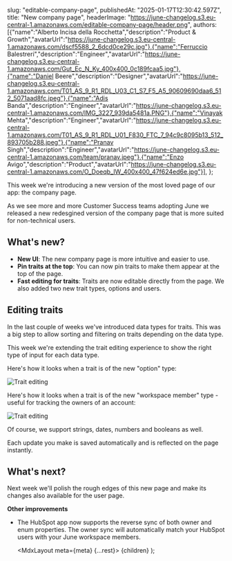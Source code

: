   

  slug: "editable-company-page",
  publishedAt: "2025-01-17T12:30:42.597Z",
  title: "New company page",
  headerImage: "https://june-changelog.s3.eu-central-1.amazonaws.com/editable-company-page/header.png",
  authors: [{"name":"Alberto Incisa della Rocchetta","description":"Product & Growth","avatarUrl":"https://june-changelog.s3.eu-central-1.amazonaws.com/dscf5588_2_6dcd0ce29c.jpg"},{"name":"Ferruccio Balestreri","description":"Engineer","avatarUrl":"https://june-changelog.s3.eu-central-1.amazonaws.com/Gut_Ec_N_Ky_400x400_0c189fcaa5.jpg"},{"name":"Daniel Beere","description":"Designer","avatarUrl":"https://june-changelog.s3.eu-central-1.amazonaws.com/T01_AS_9_R1_RDL_U03_C1_S7_F5_A5_90609690daa6_512_5071aad8fc.jpeg"},{"name":"Adis Banda","description":"Engineer","avatarUrl":"https://june-changelog.s3.eu-central-1.amazonaws.com/IMG_3227_939da5481a.PNG"},{"name":"Vinayak Mehta","description":"Engineer","avatarUrl":"https://june-changelog.s3.eu-central-1.amazonaws.com/T01_AS_9_R1_RDL_U01_F830_FTC_7_94c9c8095b13_512_893705b288.jpeg"},{"name":"Pranav Singh","description":"Engineer","avatarUrl":"https://june-changelog.s3.eu-central-1.amazonaws.com/team/pranav.jpeg"},{"name":"Enzo Avigo","description":"Product","avatarUrl":"https://june-changelog.s3.eu-central-1.amazonaws.com/O_Doeqb_IW_400x400_47f624ed6e.jpg"}],
};

This week we're introducing a new version of the most loved page of our app: the company page.

As we see more and more Customer Success teams adopting June we released a new redesgined version of the company page that is more suited for non-technical users.

## What's new?

- **New UI**: The new company page is more intuitive and easier to use.
- **Pin traits at the top**: You can now pin traits to make them appear at the top of the page.
- **Fast editing for traits**: Traits are now editable directly from the page. We also added two new trait types, options and users.

## Editing traits

In the last couple of weeks we've introduced data types for traits. This was a big step to allow sorting and filtering on traits depending on the data type.

This week we're extending the trait editing experience to show the right type of input for each data type.

Here's how it looks when a trait is of the new "option" type:

![Trait editing](https://june-changelog.s3.eu-central-1.amazonaws.com/editable-company-page/changelog-profile-health.png)

Here's how it looks when a trait is of the new "workspace member" type - useful for tracking the owners of an account:

![Trait editing](https://june-changelog.s3.eu-central-1.amazonaws.com/editable-company-page/changelog-profile-owner.png)

Of course, we support strings, dates, numbers and booleans as well.

Each update you make is saved automatically and is reflected on the page instantly.

## What's next?

Next week we'll polish the rough edges of this new page and make its changes also available for the user page.

**Other improvements**

- The HubSpot app now supports the reverse sync of both owner and enum properties. The owner sync will automatically match your HubSpot users with your June workspace members.





  <MdxLayout meta={meta} {...rest}>
    {children}
  </MdxLayout>
);
